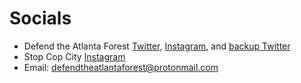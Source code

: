 # Socials

- Defend the Atlanta Forest [Twitter](https://twitter.com/defendATLforest), [Instagram](https://www.instagram.com/defendatlantaforest/), and [backup Twitter](https://twitter.com/defendATLf0rest)
- Stop Cop City [Instagram](https://www.instagram.com/stopcopcity/)
- Email: defendtheatlantaforest@protonmail.com